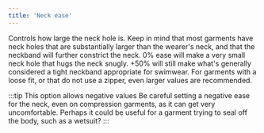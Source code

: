 ```yaml
---
title: 'Neck ease'
---
```


Controls how large the neck hole is. Keep in mind that most garments have neck
holes that are substantially larger than the wearer's neck, and that the
neckband will further constrict the neck. 0% ease will make a very small neck
hole that hugs the neck snugly. +50% will still make what's generally
considered a tight neckband appropriate for swimwear. For garments with a loose
fit, or that do not use a zipper, even larger values are recommended.

:::tip This option allows negative values
Be careful setting a negative ease for the neck, even on compression
garments, as it can get very uncomfortable. Perhaps it could be useful for a
garment trying to seal off the body, such as a wetsuit?
:::
